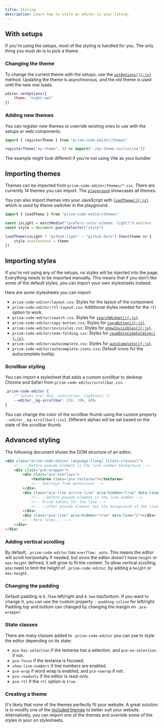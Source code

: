 ```yaml
---
title: Styling
description: Learn how to style an editor to your liking.
---
```



## With setups

If you're using the setups, most of the styling is handled for you. The only thing you must do is to pick a theme.

### Changing the theme

To change the current theme with the setups, use the [`setOptions(){:js}`](/api-reference/index/i-prismeditor#setoptions) method. Updating the theme is asynchronous, and the old theme is used until the new one loads.

```js editor
editor.setOptions({
	theme: "night-owl"
})
```

### Adding new themes

You can register new themes or override existing ones to use with the setups or web components.

```js editor
import { registerTheme } from "prism-code-editor/themes"

registerTheme("my-theme", () => import("./my-theme.css?inline"))
```

<Aside type="note">
	The example might look different if you're not using Vite as your bundler
</Aside>

## Importing themes

Themes can be imported from `prism-code-editor/themes/*.css`. There are currently 14 themes you can import. The [`playground`](/playground) showcases all themes.

You can also import themes into your JavaScript with [`loadTheme(){:js}`](/api-reference/themes/f-loadtheme) which is used by theme switcher in the playground.

```js editor
import { loadTheme } from "prism-code-editor/themes"

const isLight = matchMedia("(prefers-color-scheme: light)").matches
const style = document.querySelector("style")

loadTheme(isLight ? "github-light" : "github-dark").then(theme => {
	style.textContent = theme
})
```

## Importing styles

If you're not using any of the setups, no styles will be injected into the page. Everything needs to be imported manually. This means that if you don't like some of the default styles, you can import your own stylesheets instead.

Here are some stylesheets you can import:

- `prism-code-editor/layout.css`: Styles for the layout of the component.
- `prism-code-editor/rtl-layout.css`: Additional styles needed for the `rtl` option to work.
- `prism-code-editor/search.css`. Styles for [`searchWidget(){:js}`](/api-reference/search/f-searchwidget).
- `prism-code-editor/copy-button.css`: Styles for [`copyButton(){:js}`](/api-reference/copy-button/f-copybutton).
- `prism-code-editor/invisivles.css`: Styles for [`showInvisibles(){:js}`](/api-reference/search/f-showinvisibles).
- `prism-code-editor/code-folding.css`: Styles for [`readOnlyCodeFolding(){:js}`](/api-reference/code-folding/f-readonlycodefolding).
- `prism-code-editor/autocomplete.css`: Styles for [`autoComplete(){:js}`](/api-reference/autocomplete/f-autocomplete).
- `prism-code-editor/autocomplete-icons.css`: Default icons for the autocomplete tooltip.

### Scrollbar styling

You can import a stylesheet that adds a custom scrollbar to desktop Chrome and Safari from `prism-code-editor/scrollbar.css`.

```css editor
.prism-code-editor {
	/* Values are: Hue, saturation, lightness */
	--editor__bg-scrollbar: 210, 10%, 40%;
}
```

You can change the color of the scrollbar thumb using the custom property `--editor__bg-scrollbar{:css}`. Different alphas will be set based on the state of the scrollbar thumb.

## Advanced styling

The following document shows the DOM structure of an editor.

```html editor
<div class="prism-code-editor language-[lang] [state-classes]">
	<!-- ::before pseudo element is the line number background -->
	<div class="pce-wrapper">
		<div class="pce-overlays">
			<textarea class="pce-textarea"></textarea>
			<!-- Overlays from extensions -->
		</div>
		<div class="pce-line active-line" aria-hidden="true" data-line="1">
			<!-- ::before pseudo element is the line number -->
			<!-- Prism tokens for the line -->
			<!-- ::after pseudo element has the background of the line -->
		</div>
		<div class="pce-line" aria-hidden="true" data-line="2"></div>
		<!-- More lines... -->
	</div>
</div>
```

### Adding vertical scrolling

By default, `.prism-code-editor` has `overflow: auto`. This means the editor will scroll horizontally if needed, but since the editor doesn't have `height` or `max-height` defined, it will grow to fit the content. To allow vertical scrolling, you need to limit the height of `.prism-code-editor`, by adding a `height` or `max-height`.

### Changing the padding

Default padding is `0.75em` left/right and `0.5em` top/bottom. If you want to change it, you can use the custom property `--padding-inline` for left/right. Padding top and bottom can changed by changing the margin on `.pce-wrapper`.

### State classes

There are many classes added to `.prism-code-editor` you can yse to style the editor depending on its state:

- `pce-has-selection` if the textarea has a selection, and `pce-no-selection` if not.
- `pce-focus` if the textarea is focused.
- `show-line-numbers` if line numbers are enabled.
- `pce-wrap` if word wrap is enabled, and `pce-nowrap` if not.
- `pce-readonly` if the editor is read-only.
- `pce-rtl` if the `rtl` option is `true`.

### Creating a theme

It's likely that none of the themes perfectly fit your website. A great solution is to modify one of the [included themes](https://github.com/FIameCaster/prism-code-editor/tree/main/package/src/themes) to better suit your website. Alternatively, you can import one of the themes and override some of the styles in your on stylesheets.
